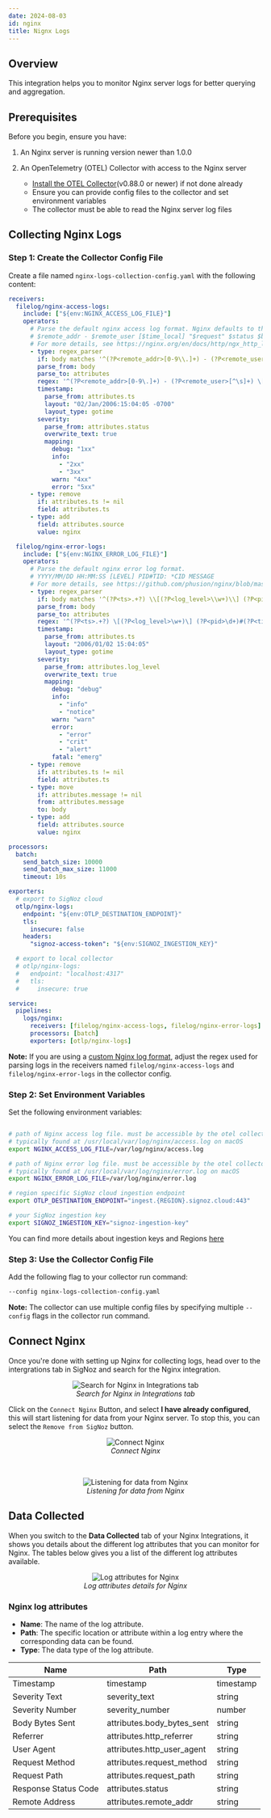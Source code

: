 ```yaml
---
date: 2024-08-03
id: nginx
title: Nignx Logs
---
```


## Overview

This integration helps you to monitor Nginx server logs for better querying and aggregation.

## Prerequisites

Before you begin, ensure you have:

1. An Nginx server is running version newer than 1.0.0 

2. An OpenTelemetry (OTEL) Collector with access to the Nginx server
   - [Install the OTEL Collector](https://signoz.io/docs/tutorial/opentelemetry-binary-usage-in-virtual-machine/)(v0.88.0 or newer) if not done already  
   - Ensure you can provide config files to the collector and set environment variables
   - The collector must be able to read the Nginx server log files

## Collecting Nginx Logs

### Step 1: Create the Collector Config File

Create a file named `nginx-logs-collection-config.yaml` with the following content:

```yaml
receivers:
  filelog/nginx-access-logs:
    include: ["${env:NGINX_ACCESS_LOG_FILE}"]
    operators:
      # Parse the default nginx access log format. Nginx defaults to the "combined" log format
      # $remote_addr - $remote_user [$time_local] "$request" $status $body_bytes_sent "$http_referer" "$http_user_agent"
      # For more details, see https://nginx.org/en/docs/http/ngx_http_log_module.html
      - type: regex_parser
        if: body matches '^(?P<remote_addr>[0-9\\.]+) - (?P<remote_user>[^\\s]+) \\[(?P<ts>.+)\\] "(?P<request_method>\\w+?) (?P<request_path>.+?)" (?P<status>[0-9]+) (?P<body_bytes_sent>[0-9]+) "(?P<http_referrer>.+?)" "(?P<http_user_agent>.+?)"$'
        parse_from: body
        parse_to: attributes
        regex: '^(?P<remote_addr>[0-9\.]+) - (?P<remote_user>[^\s]+) \[(?P<ts>.+)\] "(?P<request_method>\w+?) (?P<request_path>.+?)" (?P<status>[0-9]+) (?P<body_bytes_sent>[0-9]+) "(?P<http_referrer>.+?)" "(?P<http_user_agent>.+?)"$'
        timestamp:
          parse_from: attributes.ts
          layout: "02/Jan/2006:15:04:05 -0700"
          layout_type: gotime
        severity:
          parse_from: attributes.status
          overwrite_text: true
          mapping:
            debug: "1xx"
            info:
              - "2xx"
              - "3xx"
            warn: "4xx"
            error: "5xx"
      - type: remove
        if: attributes.ts != nil
        field: attributes.ts
      - type: add
        field: attributes.source
        value: nginx

  filelog/nginx-error-logs:
    include: ["${env:NGINX_ERROR_LOG_FILE}"]
    operators:
      # Parse the default nginx error log format.
      # YYYY/MM/DD HH:MM:SS [LEVEL] PID#TID: *CID MESSAGE
      # For more details, see https://github.com/phusion/nginx/blob/master/src/core/ngx_log.c
      - type: regex_parser
        if: body matches '^(?P<ts>.+?) \\[(?P<log_level>\\w+)\\] (?P<pid>\\d+)#(?P<tid>\\d+). \\*(?P<cid>\\d+) (?P<message>.+)$'
        parse_from: body
        parse_to: attributes
        regex: '^(?P<ts>.+?) \[(?P<log_level>\w+)\] (?P<pid>\d+)#(?P<tid>\d+). \*(?P<cid>\d+) (?P<message>.+)$'
        timestamp:
          parse_from: attributes.ts
          layout: "2006/01/02 15:04:05"
          layout_type: gotime
        severity:
          parse_from: attributes.log_level
          overwrite_text: true
          mapping:
            debug: "debug"
            info:
              - "info"
              - "notice"
            warn: "warn"
            error:
              - "error"
              - "crit"
              - "alert"
            fatal: "emerg"
      - type: remove
        if: attributes.ts != nil
        field: attributes.ts
      - type: move
        if: attributes.message != nil
        from: attributes.message
        to: body
      - type: add
        field: attributes.source
        value: nginx

processors:
  batch:
    send_batch_size: 10000
    send_batch_max_size: 11000
    timeout: 10s

exporters:
  # export to SigNoz cloud
  otlp/nginx-logs:
    endpoint: "${env:OTLP_DESTINATION_ENDPOINT}"
    tls:
      insecure: false
    headers:
      "signoz-access-token": "${env:SIGNOZ_INGESTION_KEY}"

  # export to local collector
  # otlp/nginx-logs:
  #   endpoint: "localhost:4317"
  #   tls:
  #     insecure: true

service:
  pipelines:
    logs/nginx:
      receivers: [filelog/nginx-access-logs, filelog/nginx-error-logs]
      processors: [batch]
      exporters: [otlp/nginx-logs]
```

**Note:** If you are using a [custom Nginx log format](https://docs.nginx.com/nginx/admin-guide/monitoring/logging/#setting-up-the-access-log), adjust the regex used 
for parsing logs in the receivers named `filelog/nginx-access-logs` and `filelog/nginx-error-logs` in the collector config.

### Step 2: Set Environment Variables

Set the following environment variables:

```bash

# path of Nginx access log file. must be accessible by the otel collector
# typically found at /usr/local/var/log/nginx/access.log on macOS
export NGINX_ACCESS_LOG_FILE=/var/log/nginx/access.log

# path of Nginx error log file. must be accessible by the otel collector
# typically found at /usr/local/var/log/nginx/error.log on macOS
export NGINX_ERROR_LOG_FILE=/var/log/nginx/error.log

# region specific SigNoz cloud ingestion endpoint
export OTLP_DESTINATION_ENDPOINT="ingest.{REGION}.signoz.cloud:443"

# your SigNoz ingestion key
export SIGNOZ_INGESTION_KEY="signoz-ingestion-key"
```

You can find more details about ingestion keys and Regions [here](https://signoz.io/docs/ingestion/signoz-cloud/overview/)

### Step 3: Use the Collector Config File

Add the following flag to your collector run command:

```bash
--config nginx-logs-collection-config.yaml
```

**Note:** The collector can use multiple config files by specifying multiple `--config` flags in the collector run command.

## Connect Nginx

Once you're done with setting up Nginx for collecting logs, head over to the intergrations tab in SigNoz and search for the Nginx integration.

<figure data-zoomable align='center'>
    <img src="/img/docs/integrations/nginx/nginx-integration-search.webp" alt="Search for Nginx in Integrations tab"/>
    <figcaption><i>Search for Nginx in Integrations tab</i></figcaption>
</figure>

Click on the `Connect Nginx` Button, and select **I have already configured**, this will start listening for data from your Nginx server. 
To stop this, you can select the `Remove from SigNoz` button.

<figure data-zoomable align='center'>
    <img src="/img/docs/integrations/nginx/nginx-integration-connect.webp" alt="Connect Nginx"/>
    <figcaption><i>Connect Nginx</i></figcaption>
</figure>

&nbsp;

<figure data-zoomable align='center'>
    <img src="/img/docs/integrations/nginx/nginx-integration-listening.webp" alt="Listening for data from Nginx"/>
    <figcaption><i>Listening for data from Nginx</i></figcaption>
</figure>

## Data Collected

When you switch to the **Data Collected** tab of your Nginx Integrations, it shows you details about the different log attributes that you
can monitor for Nginx. The tables below gives you a list of the different log attributes available.

<figure data-zoomable align='center'>
    <img src="/img/docs/integrations/nginx/nginx-integration-data-collected.webp" alt="Log attributes for Nginx"/>
    <figcaption><i>Log attributes details for Nginx</i></figcaption>
</figure>

### Nginx log attributes
- **Name**: The name of the log attribute.
- **Path**: The specific location or attribute within a log entry where the corresponding data can be found.
- **Type**: The data type of the log attribute.

| Name                 | Path                        | Type      |
|----------------------|-----------------------------|-----------|
| Timestamp            | timestamp                   | timestamp |
| Severity Text        | severity_text               | string    |
| Severity Number      | severity_number             | number    |
| Body Bytes Sent      | attributes.body_bytes_sent  | string    |
| Referrer             | attributes.http_referrer    | string    |
| User Agent           | attributes.http_user_agent  | string    |
| Request Method       | attributes.request_method   | string    |
| Request Path         | attributes.request_path     | string    |
| Response Status Code | attributes.status           | string    |
| Remote Address       | attributes.remote_addr      | string    |

